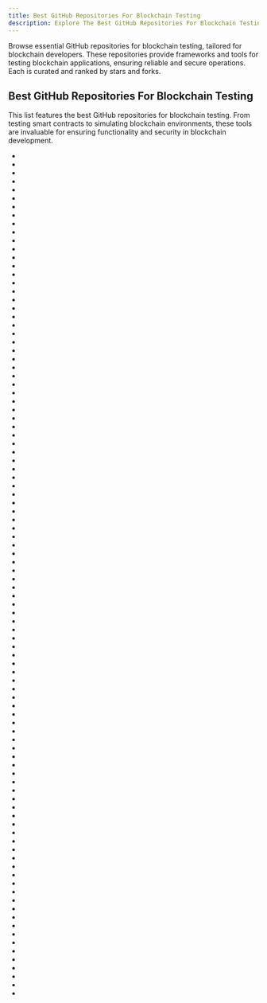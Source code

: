 ```yaml
---
title: Best GitHub Repositories For Blockchain Testing
description: Explore The Best GitHub Repositories For Blockchain Testing And Blockchain Technology. Our Repos List Are Curated Then Ranked By Stars And Forks.
---
```


Browse essential GitHub repositories for blockchain testing, tailored for blockchain developers. These repositories provide frameworks and tools for testing blockchain applications, ensuring reliable and secure operations. Each is curated and ranked by stars and forks.

## Best GitHub Repositories For Blockchain Testing

This list features the best GitHub repositories for blockchain testing. From testing smart contracts to simulating blockchain environments, these tools are invaluable for ensuring functionality and security in blockchain development.

- <Badge owner="foundry-rs" repoName="foundry" stars="https://img.shields.io/github/stars/foundry-rs/foundry?style=flat&logoSize=auto" forks="https://img.shields.io/github/forks/foundry-rs/foundry?style=flat&logoSize=auto"/>
- <Badge owner="NomicFoundation" repoName="hardhat" stars="https://img.shields.io/github/stars/NomicFoundation/hardhat?style=flat&logoSize=auto" forks="https://img.shields.io/github/forks/NomicFoundation/hardhat?style=flat&logoSize=auto"/>
- <Badge owner="trailofbits" repoName="manticore" stars="https://img.shields.io/github/stars/trailofbits/manticore?style=flat&logoSize=auto" forks="https://img.shields.io/github/forks/trailofbits/manticore?style=flat&logoSize=auto"/>
- <Badge owner="cirosantilli" repoName="china-dictatorship" stars="https://img.shields.io/github/stars/cirosantilli/china-dictatorship?style=flat&logoSize=auto" forks="https://img.shields.io/github/forks/cirosantilli/china-dictatorship?style=flat&logoSize=auto"/>
- <Badge owner="gege-circle" repoName="home" stars="https://img.shields.io/github/stars/gege-circle/home?style=flat&logoSize=auto" forks="https://img.shields.io/github/forks/gege-circle/home?style=flat&logoSize=auto"/>
- <Badge owner="alloy-rs" repoName="core" stars="https://img.shields.io/github/stars/alloy-rs/core?style=flat&logoSize=auto" forks="https://img.shields.io/github/forks/alloy-rs/core?style=flat&logoSize=auto"/>
- <Badge owner="Synthetixio" repoName="synpress" stars="https://img.shields.io/github/stars/Synthetixio/synpress?style=flat&logoSize=auto" forks="https://img.shields.io/github/forks/Synthetixio/synpress?style=flat&logoSize=auto"/>
- <Badge owner="solana-playground" repoName="solana-playground" stars="https://img.shields.io/github/stars/solana-playground/solana-playground?style=flat&logoSize=auto" forks="https://img.shields.io/github/forks/solana-playground/solana-playground?style=flat&logoSize=auto"/>
- <Badge owner="nicolasgarcia214" repoName="damn-vulnerable-defi-foundry" stars="https://img.shields.io/github/stars/nicolasgarcia214/damn-vulnerable-defi-foundry?style=flat&logoSize=auto" forks="https://img.shields.io/github/forks/nicolasgarcia214/damn-vulnerable-defi-foundry?style=flat&logoSize=auto"/>
- <Badge owner="ymmmmmmmm" repoName="BeraChainTools" stars="https://img.shields.io/github/stars/ymmmmmmmm/BeraChainTools?style=flat&logoSize=auto" forks="https://img.shields.io/github/forks/ymmmmmmmm/BeraChainTools?style=flat&logoSize=auto"/>
- <Badge owner="foundry-rs" repoName="starknet-foundry" stars="https://img.shields.io/github/stars/foundry-rs/starknet-foundry?style=flat&logoSize=auto" forks="https://img.shields.io/github/forks/foundry-rs/starknet-foundry?style=flat&logoSize=auto"/>
- <Badge owner="cleanunicorn" repoName="karl" stars="https://img.shields.io/github/stars/cleanunicorn/karl?style=flat&logoSize=auto" forks="https://img.shields.io/github/forks/cleanunicorn/karl?style=flat&logoSize=auto"/>
- <Badge owner="hirosystems" repoName="clarinet" stars="https://img.shields.io/github/stars/hirosystems/clarinet?style=flat&logoSize=auto" forks="https://img.shields.io/github/forks/hirosystems/clarinet?style=flat&logoSize=auto"/>
- <Badge owner="itublockchain" repoName="web3-bootcamp" stars="https://img.shields.io/github/stars/itublockchain/web3-bootcamp?style=flat&logoSize=auto" forks="https://img.shields.io/github/forks/itublockchain/web3-bootcamp?style=flat&logoSize=auto"/>
- <Badge owner="ethpandaops" repoName="ethereum-package" stars="https://img.shields.io/github/stars/ethpandaops/ethereum-package?style=flat&logoSize=auto" forks="https://img.shields.io/github/forks/ethpandaops/ethereum-package?style=flat&logoSize=auto"/>
- <Badge owner="DOkwufulueze" repoName="eth-vue" stars="https://img.shields.io/github/stars/DOkwufulueze/eth-vue?style=flat&logoSize=auto" forks="https://img.shields.io/github/forks/DOkwufulueze/eth-vue?style=flat&logoSize=auto"/>
- <Badge owner="block-bites" repoName="fondant-app" stars="https://img.shields.io/github/stars/block-bites/fondant-app?style=flat&logoSize=auto" forks="https://img.shields.io/github/forks/block-bites/fondant-app?style=flat&logoSize=auto"/>
- <Badge owner="cirosantilli" repoName="china-dictatorhsip-7" stars="https://img.shields.io/github/stars/cirosantilli/china-dictatorhsip-7?style=flat&logoSize=auto" forks="https://img.shields.io/github/forks/cirosantilli/china-dictatorhsip-7?style=flat&logoSize=auto"/>
- <Badge owner="PaulRBerg" repoName="prb-test" stars="https://img.shields.io/github/stars/PaulRBerg/prb-test?style=flat&logoSize=auto" forks="https://img.shields.io/github/forks/PaulRBerg/prb-test?style=flat&logoSize=auto"/>
- <Badge owner="eth-sri" repoName="ilf" stars="https://img.shields.io/github/stars/eth-sri/ilf?style=flat&logoSize=auto" forks="https://img.shields.io/github/forks/eth-sri/ilf?style=flat&logoSize=auto"/>
- <Badge owner="MeadowSuite" repoName="Meadow" stars="https://img.shields.io/github/stars/MeadowSuite/Meadow?style=flat&logoSize=auto" forks="https://img.shields.io/github/forks/MeadowSuite/Meadow?style=flat&logoSize=auto"/>
- <Badge owner="EOSIO" repoName="eosio-project-boilerplate-simple" stars="https://img.shields.io/github/stars/EOSIO/eosio-project-boilerplate-simple?style=flat&logoSize=auto" forks="https://img.shields.io/github/forks/EOSIO/eosio-project-boilerplate-simple?style=flat&logoSize=auto"/>
- <Badge owner="cheezcharmer" repoName="chinese-dictatorship" stars="https://img.shields.io/github/stars/cheezcharmer/chinese-dictatorship?style=flat&logoSize=auto" forks="https://img.shields.io/github/forks/cheezcharmer/chinese-dictatorship?style=flat&logoSize=auto"/>
- <Badge owner="kevinheavey" repoName="solana-bankrun" stars="https://img.shields.io/github/stars/kevinheavey/solana-bankrun?style=flat&logoSize=auto" forks="https://img.shields.io/github/forks/kevinheavey/solana-bankrun?style=flat&logoSize=auto"/>
- <Badge owner="PavanAnanthSharma" repoName="Aave-FlashLoan-using-solidity" stars="https://img.shields.io/github/stars/PavanAnanthSharma/Aave-FlashLoan-using-solidity?style=flat&logoSize=auto" forks="https://img.shields.io/github/forks/PavanAnanthSharma/Aave-FlashLoan-using-solidity?style=flat&logoSize=auto"/>
- <Badge owner="MitchTODO" repoName="Ethereum-SupplyChain" stars="https://img.shields.io/github/stars/MitchTODO/Ethereum-SupplyChain?style=flat&logoSize=auto" forks="https://img.shields.io/github/forks/MitchTODO/Ethereum-SupplyChain?style=flat&logoSize=auto"/>
- <Badge owner="alexromanov" repoName="awesome-blockchain-testing" stars="https://img.shields.io/github/stars/alexromanov/awesome-blockchain-testing?style=flat&logoSize=auto" forks="https://img.shields.io/github/forks/alexromanov/awesome-blockchain-testing?style=flat&logoSize=auto"/>
- <Badge owner="Ifem2BXvz4N4gh1gGn0bkR3Lp" repoName="cihna-dictatorshrip-8" stars="https://img.shields.io/github/stars/Ifem2BXvz4N4gh1gGn0bkR3Lp/cihna-dictatorshrip-8?style=flat&logoSize=auto" forks="https://img.shields.io/github/forks/Ifem2BXvz4N4gh1gGn0bkR3Lp/cihna-dictatorshrip-8?style=flat&logoSize=auto"/>
- <Badge owner="austintgriffith" repoName="clevis" stars="https://img.shields.io/github/stars/austintgriffith/clevis?style=flat&logoSize=auto" forks="https://img.shields.io/github/forks/austintgriffith/clevis?style=flat&logoSize=auto"/>
- <Badge owner="DePayFi" repoName="web3-mock" stars="https://img.shields.io/github/stars/DePayFi/web3-mock?style=flat&logoSize=auto" forks="https://img.shields.io/github/forks/DePayFi/web3-mock?style=flat&logoSize=auto"/>
- <Badge owner="tezos" repoName="tezos-mirror" stars="https://img.shields.io/github/stars/tezos/tezos-mirror?style=flat&logoSize=auto" forks="https://img.shields.io/github/forks/tezos/tezos-mirror?style=flat&logoSize=auto"/>
- <Badge owner="panbinibn" repoName="OpenPacketFix_" stars="https://img.shields.io/github/stars/panbinibn/OpenPacketFix_?style=flat&logoSize=auto" forks="https://img.shields.io/github/forks/panbinibn/OpenPacketFix_?style=flat&logoSize=auto"/>
- <Badge owner="whiteblock" repoName="genesis" stars="https://img.shields.io/github/stars/whiteblock/genesis?style=flat&logoSize=auto" forks="https://img.shields.io/github/forks/whiteblock/genesis?style=flat&logoSize=auto"/>
- <Badge owner="AbstractSDK" repoName="cw-orchestrator" stars="https://img.shields.io/github/stars/AbstractSDK/cw-orchestrator?style=flat&logoSize=auto" forks="https://img.shields.io/github/forks/AbstractSDK/cw-orchestrator?style=flat&logoSize=auto"/>
- <Badge owner="ton-defi-org" repoName="tonstarter-contracts" stars="https://img.shields.io/github/stars/ton-defi-org/tonstarter-contracts?style=flat&logoSize=auto" forks="https://img.shields.io/github/forks/ton-defi-org/tonstarter-contracts?style=flat&logoSize=auto"/>
- <Badge owner="informalsystems" repoName="atomkraft" stars="https://img.shields.io/github/stars/informalsystems/atomkraft?style=flat&logoSize=auto" forks="https://img.shields.io/github/forks/informalsystems/atomkraft?style=flat&logoSize=auto"/>
- <Badge owner="ton-community" repoName="ton-contract-executor" stars="https://img.shields.io/github/stars/ton-community/ton-contract-executor?style=flat&logoSize=auto" forks="https://img.shields.io/github/forks/ton-community/ton-contract-executor?style=flat&logoSize=auto"/>
- <Badge owner="rubykube" repoName="workbench" stars="https://img.shields.io/github/stars/rubykube/workbench?style=flat&logoSize=auto" forks="https://img.shields.io/github/forks/rubykube/workbench?style=flat&logoSize=auto"/>
- <Badge owner="zpc1314521" repoName="PCL2" stars="https://img.shields.io/github/stars/zpc1314521/PCL2?style=flat&logoSize=auto" forks="https://img.shields.io/github/forks/zpc1314521/PCL2?style=flat&logoSize=auto"/>
- <Badge owner="smartcontractkit" repoName="chainlink-testing-framework" stars="https://img.shields.io/github/stars/smartcontractkit/chainlink-testing-framework?style=flat&logoSize=auto" forks="https://img.shields.io/github/forks/smartcontractkit/chainlink-testing-framework?style=flat&logoSize=auto"/>
- <Badge owner="VGLoic" repoName="eth-testing-monorepo" stars="https://img.shields.io/github/stars/VGLoic/eth-testing-monorepo?style=flat&logoSize=auto" forks="https://img.shields.io/github/forks/VGLoic/eth-testing-monorepo?style=flat&logoSize=auto"/>
- <Badge owner="crytic" repoName="attacknet" stars="https://img.shields.io/github/stars/crytic/attacknet?style=flat&logoSize=auto" forks="https://img.shields.io/github/forks/crytic/attacknet?style=flat&logoSize=auto"/>
- <Badge owner="free-honey" repoName="naumachia" stars="https://img.shields.io/github/stars/free-honey/naumachia?style=flat&logoSize=auto" forks="https://img.shields.io/github/forks/free-honey/naumachia?style=flat&logoSize=auto"/>
- <Badge owner="cobraframework" repoName="cobra" stars="https://img.shields.io/github/stars/cobraframework/cobra?style=flat&logoSize=auto" forks="https://img.shields.io/github/forks/cobraframework/cobra?style=flat&logoSize=auto"/>
- <Badge owner="hashblock" repoName="solana-cli-program-template" stars="https://img.shields.io/github/stars/hashblock/solana-cli-program-template?style=flat&logoSize=auto" forks="https://img.shields.io/github/forks/hashblock/solana-cli-program-template?style=flat&logoSize=auto"/>
- <Badge owner="broxus" repoName="locklift" stars="https://img.shields.io/github/stars/broxus/locklift?style=flat&logoSize=auto" forks="https://img.shields.io/github/forks/broxus/locklift?style=flat&logoSize=auto"/>
- <Badge owner="lacchain" repoName="besu-pro-testnet" stars="https://img.shields.io/github/stars/lacchain/besu-pro-testnet?style=flat&logoSize=auto" forks="https://img.shields.io/github/forks/lacchain/besu-pro-testnet?style=flat&logoSize=auto"/>
- <Badge owner="kiku-jw" repoName="TON" stars="https://img.shields.io/github/stars/kiku-jw/TON?style=flat&logoSize=auto" forks="https://img.shields.io/github/forks/kiku-jw/TON?style=flat&logoSize=auto"/>
- <Badge owner="everx-labs" repoName="evernode-se" stars="https://img.shields.io/github/stars/everx-labs/evernode-se?style=flat&logoSize=auto" forks="https://img.shields.io/github/forks/everx-labs/evernode-se?style=flat&logoSize=auto"/>
- <Badge owner="vnmrtz" repoName="quickfork" stars="https://img.shields.io/github/stars/vnmrtz/quickfork?style=flat&logoSize=auto" forks="https://img.shields.io/github/forks/vnmrtz/quickfork?style=flat&logoSize=auto"/>
- <Badge owner="polytope-labs" repoName="sc-simnode" stars="https://img.shields.io/github/stars/polytope-labs/sc-simnode?style=flat&logoSize=auto" forks="https://img.shields.io/github/forks/polytope-labs/sc-simnode?style=flat&logoSize=auto"/>
- <Badge owner="onflow" repoName="flow-js-testing" stars="https://img.shields.io/github/stars/onflow/flow-js-testing?style=flat&logoSize=auto" forks="https://img.shields.io/github/forks/onflow/flow-js-testing?style=flat&logoSize=auto"/>
- <Badge owner="Vitali-workspace" repoName="Crypto-Testnet-Faucet" stars="https://img.shields.io/github/stars/Vitali-workspace/Crypto-Testnet-Faucet?style=flat&logoSize=auto" forks="https://img.shields.io/github/forks/Vitali-workspace/Crypto-Testnet-Faucet?style=flat&logoSize=auto"/>
- <Badge owner="meshplus" repoName="hyperbench" stars="https://img.shields.io/github/stars/meshplus/hyperbench?style=flat&logoSize=auto" forks="https://img.shields.io/github/forks/meshplus/hyperbench?style=flat&logoSize=auto"/>
- <Badge owner="metacontract" repoName="mc" stars="https://img.shields.io/github/stars/metacontract/mc?style=flat&logoSize=auto" forks="https://img.shields.io/github/forks/metacontract/mc?style=flat&logoSize=auto"/>
- <Badge owner="ioterw" repoName="tracevm" stars="https://img.shields.io/github/stars/ioterw/tracevm?style=flat&logoSize=auto" forks="https://img.shields.io/github/forks/ioterw/tracevm?style=flat&logoSize=auto"/>
- <Badge owner="NeoResearch" repoName="neocompiler-eco" stars="https://img.shields.io/github/stars/NeoResearch/neocompiler-eco?style=flat&logoSize=auto" forks="https://img.shields.io/github/forks/NeoResearch/neocompiler-eco?style=flat&logoSize=auto"/>
- <Badge owner="VeraBE" repoName="VeriMan" stars="https://img.shields.io/github/stars/VeraBE/VeriMan?style=flat&logoSize=auto" forks="https://img.shields.io/github/forks/VeraBE/VeriMan?style=flat&logoSize=auto"/>
- <Badge owner="ajsizzle" repoName="staking-dapp" stars="https://img.shields.io/github/stars/ajsizzle/staking-dapp?style=flat&logoSize=auto" forks="https://img.shields.io/github/forks/ajsizzle/staking-dapp?style=flat&logoSize=auto"/>
- <Badge owner="ant4g0nist" repoName="chinstrap" stars="https://img.shields.io/github/stars/ant4g0nist/chinstrap?style=flat&logoSize=auto" forks="https://img.shields.io/github/forks/ant4g0nist/chinstrap?style=flat&logoSize=auto"/>
- <Badge owner="kinecosystem" repoName="blockchain-load-testing" stars="https://img.shields.io/github/stars/kinecosystem/blockchain-load-testing?style=flat&logoSize=auto" forks="https://img.shields.io/github/forks/kinecosystem/blockchain-load-testing?style=flat&logoSize=auto"/>
- <Badge owner="Nate0634034090" repoName="nate.283090" stars="https://img.shields.io/github/stars/Nate0634034090/nate.283090?style=flat&logoSize=auto" forks="https://img.shields.io/github/forks/Nate0634034090/nate.283090?style=flat&logoSize=auto"/>
- <Badge owner="b0LBwZ7r5HOeh6CBMuQIhVu3-s-random-fork" repoName="PCL2" stars="https://img.shields.io/github/stars/b0LBwZ7r5HOeh6CBMuQIhVu3-s-random-fork/PCL2?style=flat&logoSize=auto" forks="https://img.shields.io/github/forks/b0LBwZ7r5HOeh6CBMuQIhVu3-s-random-fork/PCL2?style=flat&logoSize=auto"/>
- <Badge owner="tomxucnxa" repoName="vehiclesharing" stars="https://img.shields.io/github/stars/tomxucnxa/vehiclesharing?style=flat&logoSize=auto" forks="https://img.shields.io/github/forks/tomxucnxa/vehiclesharing?style=flat&logoSize=auto"/>
- <Badge owner="neo-project" repoName="neo-blockchain-toolkit" stars="https://img.shields.io/github/stars/neo-project/neo-blockchain-toolkit?style=flat&logoSize=auto" forks="https://img.shields.io/github/forks/neo-project/neo-blockchain-toolkit?style=flat&logoSize=auto"/>
- <Badge owner="AlanBinu007" repoName="BlockChain-Web-3.0-React-with-Solidity" stars="https://img.shields.io/github/stars/AlanBinu007/BlockChain-Web-3.0-React-with-Solidity?style=flat&logoSize=auto" forks="https://img.shields.io/github/forks/AlanBinu007/BlockChain-Web-3.0-React-with-Solidity?style=flat&logoSize=auto"/>
- <Badge owner="accordproject" repoName="template-studio" stars="https://img.shields.io/github/stars/accordproject/template-studio?style=flat&logoSize=auto" forks="https://img.shields.io/github/forks/accordproject/template-studio?style=flat&logoSize=auto"/>
- <Badge owner="savepopulation" repoName="blockchain-tracker" stars="https://img.shields.io/github/stars/savepopulation/blockchain-tracker?style=flat&logoSize=auto" forks="https://img.shields.io/github/forks/savepopulation/blockchain-tracker?style=flat&logoSize=auto"/>
- <Badge owner="ArrjunPradeep" repoName="Medic-Chain" stars="https://img.shields.io/github/stars/ArrjunPradeep/Medic-Chain?style=flat&logoSize=auto" forks="https://img.shields.io/github/forks/ArrjunPradeep/Medic-Chain?style=flat&logoSize=auto"/>
- <Badge owner="shargri-la" repoName="shargri-la" stars="https://img.shields.io/github/stars/shargri-la/shargri-la?style=flat&logoSize=auto" forks="https://img.shields.io/github/forks/shargri-la/shargri-la?style=flat&logoSize=auto"/>
- <Badge owner="gokulsan" repoName="awesome-blockchain-security-platforms" stars="https://img.shields.io/github/stars/gokulsan/awesome-blockchain-security-platforms?style=flat&logoSize=auto" forks="https://img.shields.io/github/forks/gokulsan/awesome-blockchain-security-platforms?style=flat&logoSize=auto"/>
- <Badge owner="Rastaman4e" repoName="-1" stars="https://img.shields.io/github/stars/Rastaman4e/-1?style=flat&logoSize=auto" forks="https://img.shields.io/github/forks/Rastaman4e/-1?style=flat&logoSize=auto"/>
- <Badge owner="Daravai1234" repoName="china-dictatorship" stars="https://img.shields.io/github/stars/Daravai1234/china-dictatorship?style=flat&logoSize=auto" forks="https://img.shields.io/github/forks/Daravai1234/china-dictatorship?style=flat&logoSize=auto"/>
- <Badge owner="chainstacklabs" repoName="chainbench" stars="https://img.shields.io/github/stars/chainstacklabs/chainbench?style=flat&logoSize=auto" forks="https://img.shields.io/github/forks/chainstacklabs/chainbench?style=flat&logoSize=auto"/>
- <Badge owner="a1brz" repoName="eth-private-network" stars="https://img.shields.io/github/stars/a1brz/eth-private-network?style=flat&logoSize=auto" forks="https://img.shields.io/github/forks/a1brz/eth-private-network?style=flat&logoSize=auto"/>
- <Badge owner="meherett" repoName="pytest-solidity" stars="https://img.shields.io/github/stars/meherett/pytest-solidity?style=flat&logoSize=auto" forks="https://img.shields.io/github/forks/meherett/pytest-solidity?style=flat&logoSize=auto"/>
- <Badge owner="GuardianUI" repoName="GuardianTest" stars="https://img.shields.io/github/stars/GuardianUI/GuardianTest?style=flat&logoSize=auto" forks="https://img.shields.io/github/forks/GuardianUI/GuardianTest?style=flat&logoSize=auto"/>
- <Badge owner="paritytech" repoName="parachains-integration-tests" stars="https://img.shields.io/github/stars/paritytech/parachains-integration-tests?style=flat&logoSize=auto" forks="https://img.shields.io/github/forks/paritytech/parachains-integration-tests?style=flat&logoSize=auto"/>
- <Badge owner="ibnzUK" repoName="Smart-Contract-GUI" stars="https://img.shields.io/github/stars/ibnzUK/Smart-Contract-GUI?style=flat&logoSize=auto" forks="https://img.shields.io/github/forks/ibnzUK/Smart-Contract-GUI?style=flat&logoSize=auto"/>
- <Badge owner="somatic-labs" repoName="meteorite" stars="https://img.shields.io/github/stars/somatic-labs/meteorite?style=flat&logoSize=auto" forks="https://img.shields.io/github/forks/somatic-labs/meteorite?style=flat&logoSize=auto"/>
- <Badge owner="asadiqbalkhan" repoName="galaxy-nft-dapp" stars="https://img.shields.io/github/stars/asadiqbalkhan/galaxy-nft-dapp?style=flat&logoSize=auto" forks="https://img.shields.io/github/forks/asadiqbalkhan/galaxy-nft-dapp?style=flat&logoSize=auto"/>
- <Badge owner="everx-labs" repoName="TestSuite4" stars="https://img.shields.io/github/stars/everx-labs/TestSuite4?style=flat&logoSize=auto" forks="https://img.shields.io/github/forks/everx-labs/TestSuite4?style=flat&logoSize=auto"/>
- <Badge owner="hyperledger" repoName="web3j-unit" stars="https://img.shields.io/github/stars/hyperledger/web3j-unit?style=flat&logoSize=auto" forks="https://img.shields.io/github/forks/hyperledger/web3j-unit?style=flat&logoSize=auto"/>
- <Badge owner="lukepark327" repoName="educhain" stars="https://img.shields.io/github/stars/lukepark327/educhain?style=flat&logoSize=auto" forks="https://img.shields.io/github/forks/lukepark327/educhain?style=flat&logoSize=auto"/>
- <Badge owner="Concordium" repoName="concordium-base" stars="https://img.shields.io/github/stars/Concordium/concordium-base?style=flat&logoSize=auto" forks="https://img.shields.io/github/forks/Concordium/concordium-base?style=flat&logoSize=auto"/>
- <Badge owner="ThisIsCodeXpert" repoName="Tron-TRX-DApp-Tutorial-Series" stars="https://img.shields.io/github/stars/ThisIsCodeXpert/Tron-TRX-DApp-Tutorial-Series?style=flat&logoSize=auto" forks="https://img.shields.io/github/forks/ThisIsCodeXpert/Tron-TRX-DApp-Tutorial-Series?style=flat&logoSize=auto"/>
- <Badge owner="dfinity" repoName="pocketic" stars="https://img.shields.io/github/stars/dfinity/pocketic?style=flat&logoSize=auto" forks="https://img.shields.io/github/forks/dfinity/pocketic?style=flat&logoSize=auto"/>
- <Badge owner="BerkeleyBlockchain" repoName="auction-platform" stars="https://img.shields.io/github/stars/BerkeleyBlockchain/auction-platform?style=flat&logoSize=auto" forks="https://img.shields.io/github/forks/BerkeleyBlockchain/auction-platform?style=flat&logoSize=auto"/>
- <Badge owner="Consensys" repoName="Beyond-Blockchain-Relay" stars="https://img.shields.io/github/stars/Consensys/Beyond-Blockchain-Relay?style=flat&logoSize=auto" forks="https://img.shields.io/github/forks/Consensys/Beyond-Blockchain-Relay?style=flat&logoSize=auto"/>
- <Badge owner="panda-suite" repoName="pandacash-cli" stars="https://img.shields.io/github/stars/panda-suite/pandacash-cli?style=flat&logoSize=auto" forks="https://img.shields.io/github/forks/panda-suite/pandacash-cli?style=flat&logoSize=auto"/>
- <Badge owner="Crytochain" repoName="Chain-Go" stars="https://img.shields.io/github/stars/Crytochain/Chain-Go?style=flat&logoSize=auto" forks="https://img.shields.io/github/forks/Crytochain/Chain-Go?style=flat&logoSize=auto"/>
- <Badge owner="sig-0" repoName="pandoras-box" stars="https://img.shields.io/github/stars/sig-0/pandoras-box?style=flat&logoSize=auto" forks="https://img.shields.io/github/forks/sig-0/pandoras-box?style=flat&logoSize=auto"/>
- <Badge owner="whiteblock" repoName="p2p-tests" stars="https://img.shields.io/github/stars/whiteblock/p2p-tests?style=flat&logoSize=auto" forks="https://img.shields.io/github/forks/whiteblock/p2p-tests?style=flat&logoSize=auto"/>
- <Badge owner="sriharikapu" repoName="dappetter" stars="https://img.shields.io/github/stars/sriharikapu/dappetter?style=flat&logoSize=auto" forks="https://img.shields.io/github/forks/sriharikapu/dappetter?style=flat&logoSize=auto"/>
- <Badge owner="canokaue" repoName="ImmunoLynk" stars="https://img.shields.io/github/stars/canokaue/ImmunoLynk?style=flat&logoSize=auto" forks="https://img.shields.io/github/forks/canokaue/ImmunoLynk?style=flat&logoSize=auto"/>
- <Badge owner="wpdas" repoName="near-social-bridge" stars="https://img.shields.io/github/stars/wpdas/near-social-bridge?style=flat&logoSize=auto" forks="https://img.shields.io/github/forks/wpdas/near-social-bridge?style=flat&logoSize=auto"/>
- <Badge owner="lukso-network" repoName="universalprofile-test-dapp" stars="https://img.shields.io/github/stars/lukso-network/universalprofile-test-dapp?style=flat&logoSize=auto" forks="https://img.shields.io/github/forks/lukso-network/universalprofile-test-dapp?style=flat&logoSize=auto"/>
- <Badge owner="algorand" repoName="graviton" stars="https://img.shields.io/github/stars/algorand/graviton?style=flat&logoSize=auto" forks="https://img.shields.io/github/forks/algorand/graviton?style=flat&logoSize=auto"/>
- <Badge owner="BlockchainLabs" repoName="Pebblecoin" stars="https://img.shields.io/github/stars/BlockchainLabs/Pebblecoin?style=flat&logoSize=auto" forks="https://img.shields.io/github/forks/BlockchainLabs/Pebblecoin?style=flat&logoSize=auto"/>
- <Badge owner="ethersphere" repoName="bee-factory" stars="https://img.shields.io/github/stars/ethersphere/bee-factory?style=flat&logoSize=auto" forks="https://img.shields.io/github/forks/ethersphere/bee-factory?style=flat&logoSize=auto"/>